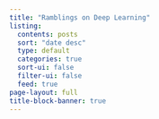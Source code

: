 ```yaml
---
title: "Ramblings on Deep Learning"
listing:
  contents: posts
  sort: "date desc"
  type: default
  categories: true
  sort-ui: false
  filter-ui: false
  feed: true
page-layout: full
title-block-banner: true
---
```


<meta name="follow.it-verification-code" content="Ku21dyG4kNdrqbwpXqYZ"/>
